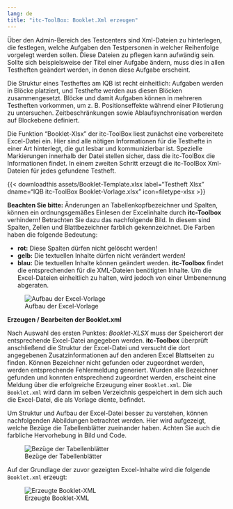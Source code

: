 ```yaml
---
lang: de
title: "itc-ToolBox: Booklet.Xml erzeugen"
---
```


Über den Admin-Bereich des Testcenters sind Xml-Dateien zu hinterlegen, die festlegen, welche Aufgaben den Testpersonen in welcher Reihenfolge vorgelegt werden sollen. Diese Dateien zu pflegen kann aufwändig sein. Sollte sich beispielsweise der Titel einer Aufgabe ändern, muss dies in allen Testheften geändert werden, in denen diese Aufgabe erscheint.

Die Struktur eines Testheftes am IQB ist recht einheitlich: Aufgaben werden in Blöcke platziert, und Testhefte werden aus diesen Blöcken zusammengesetzt. Blöcke und damit Aufgaben können in mehreren Testheften vorkommen, um z. B. Positionseffekte während einer Pilotierung zu untersuchen. Zeitbeschränkungen sowie Ablaufsynchronisation werden auf Blockebene definiert.

Die Funktion "Booklet-Xlsx" der itc-ToolBox liest zunächst eine vorbereitete Excel-Datei ein. Hier sind alle nötigen Informationen für die Testhefte in einer Art hinterlegt, die gut lesbar und kommunizierbar ist. Spezielle Markierungen innerhalb der Datei stellen sicher, dass die itc-ToolBox die Informationen findet. In einem zweiten Schritt erzeugt die itc-ToolBox Xml-Dateien für jedes gefundene Testheft.

{{< downloadthis assets/Booklet-Template.xlsx label="Testheft Xlsx" dname="IQB itc-ToolBox Booklet-Vorlage.xlsx" icon=filetype-xlsx >}}

**Beachten Sie bitte:** Änderungen an Tabellenkopfbezeichner und Spalten, können ein ordnungsgemäßes Einlesen der Excelinhalte durch **itc-Toolbox** verhindern! Betrachten Sie dazu das nachfolgende Bild. In diesem sind Spalten, Zellen und Blattbezeichner farblich gekennzeichnet. Die Farben haben die folgende Bedeutung:<br>

* **rot:** Diese Spalten dürfen nicht gelöscht werden!
* **gelb:** Die textuellen Inhalte dürfen nicht verändert werden!
* **blau:** Die textuellen Inhalte können geändert werden. **itc-Toolbox** findet die entsprechenden für die XML-Dateien benötigten Inhalte. Um die Excel-Dateien einheitlich zu halten, wird jedoch von einer Umbenennung abgeraten. 

![Aufbau der Excel-Vorlage](assets/excel-structure.png)

**Erzeugen / Bearbeiten der Booklet.xml**

Nach Auswahl des ersten Punktes: *Booklet-XLSX* muss der Speicherort der entsprechende Excel-Datei angegeben werden.
**itc-Toolbox** überprüft anschließend die Struktur der Excel-Datei und versucht die dort angegebenen Zusatzinformationen auf den anderen
Excel Blattseiten zu finden. Können Bezeichner nicht gefunden oder zugeordnet werden, werden entsprechende Fehlermeldung generiert.
Wurden alle Bezeichner gefunden und konnten entsprechend zugeordnet werden, erscheint eine Meldung über die erfolgreiche Erzeugung
einer `Booklet.xml`. Die `Booklet.xml` wird dann im selben Verzeichnis gespeichert in dem sich auch die Excel-Datei, die als Vorlage diente, 
befindet.

Um Struktur und Aufbau der Excel-Datei besser zu verstehen, können nachfolgenden Abbildungen betrachtet werden. Hier wird aufgezeigt, welche Bezüge die Tabellenblätter zueinander haben. Achten Sie auch die farbliche Hervorhebung in Bild und Code.

![Bezüge der Tabellenblätter](assets/table-references.png)

Auf der Grundlage der zuvor gezeigten Excel-Inhalte wird die folgende `Booklet.xml` erzeugt:

![Erzeugte Booklet-XML](assets/generated-booklet.png)
